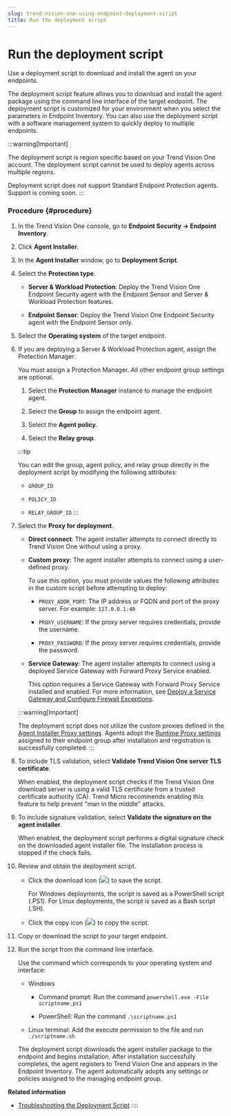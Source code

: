 ```yaml
---
slug: trend-vision-one-using-endpoint-deployment-script
title: Run the deployment script
---
```

# Run the deployment script

Use a deployment script to download and install the agent on your endpoints.

The deployment script feature allows you to download and install the agent package using the command line interface of the target endpoint. The deployment script is customized for your environment when you select the parameters in Endpoint Inventory. You can also use the deployment script with a software management system to quickly deploy to multiple endpoints.

:::warning[Important]

The deployment script is region specific based on your Trend Vision One account. The deployment script cannot be used to deploy agents across multiple regions.

Deployment script does not support Standard Endpoint Protection agents. Support is coming soon.
:::

### Procedure {#procedure}

1.  In the Trend Vision One console, go to **Endpoint Security → Endpoint Inventory**.

2.  Click **Agent Installer**.

3.  In the **Agent Installer** window, go to **Deployment Script**.

4.  Select the **Protection type**.

    - **Server & Workload Protection**: Deploy the Trend Vision One Endpoint Security agent with the Endpoint Sensor and Server & Workload Protection features.

    - **Endpoint Sensor**: Deploy the Trend Vision One Endpoint Security agent with the Endpoint Sensor only.

5.  Select the **Operating system** of the target endpoint.

6.  If you are deploying a Server & Workload Protection agent, assign the Protection Manager.

    You must assign a Protection Manager. All other endpoint group settings are optional.

    1.  Select the **Protection Manager** instance to manage the endpoint agent.

    2.  Select the **Group** to assign the endpoint agent.

    3.  Select the **Agent policy**.

    4.  Select the **Relay group**.

    :::tip

    You can edit the group, agent policy, and relay group directly in the deployment script by modifying the following attributes:

    - `GROUP_ID`

    - `POLICY_ID`

    - `RELAY_GROUP_ID`
    :::

7.  Select the **Proxy for deployment**.

    - **Direct connect**: The agent installer attempts to connect directly to Trend Vision One without using a proxy.

    - **Custom proxy**: The agent installer attempts to connect using a user-defined proxy.

      To use this option, you must provide values the following attributes in the custom script before attempting to deploy:

      - `PROXY_ADDR_PORT`: The IP address or FQDN and port of the proxy server. For example: `127.0.0.1:40`

      - `PROXY_USERNAME`: If the proxy server requires credentials, provide the username.

      - `PROXY_PASSWORD`: If the proxy server requires credentials, provide the password.

    - **Service Gateway**: The agent installer attempts to connect using a deployed Service Gateway with Forward Proxy Service enabled.

      This option requires a Service Gateway with Forward Proxy Service installed and enabled. For more information, see [Deploy a Service Gateway and Configure Firewall Exceptions](deploy-service-gateway-exceptions.mdx).

    :::warning[Important]

    The deployment script does not utilize the custom proxies defined in the [Agent Installer Proxy settings](agent-installer-proxy-settings.mdx). Agents adopt the [Runtime Proxy settings](runtime-proxy-settings.mdx) assigned to their endpoint group after installation and registration is successfully completed.
    :::

8.  To include TLS validation, select **Validate Trend Vision One server TLS certificate**.

    When enabled, the deployment script checks if the Trend Vision One download server is using a valid TLS certificate from a trusted certificate authority (CA). Trend Micro recommends enabling this feature to help prevent "man in the middle" attacks.

9.  To include signature validation, select **Validate the signature on the agent installer**.

    When enabled, the deployment script performs a digital signature check on the downloaded agent installer file. The installation process is stopped if the check fails.

10. Review and obtain the deployment script.

    - Click the download icon (![](/images/downloadInstaller=20230617123737.webp)) to save the script.

      For Windows deployments, the script is saved as a PowerShell script (.PS1). For Linux deployments, the script is saved as a Bash script (.SH).

    - Click the copy icon (![](/images/blueCopyIcon=GUID-53510da9-60f5-42ce-a552-9c3962185077.webp)) to copy the script.

11. Copy or download the script to your target endpoint.

12. Run the script from the command line interface.

    Use the command which corresponds to your operating system and interface:

    - Windows

      - Command prompt: Run the command `powershell.exe -File scriptname.ps1`

      - PowerShell: Run the command `.\scriptname.ps1`

    - Linux terminal: Add the execute permission to the file and run `./scriptname.sh`

    The deployment script downloads the agent installer package to the endpoint and begins installation. After installation successfully completes, the agent registers to Trend Vision One and appears in the Endpoint Inventory. The agent automatically adopts any settings or policies assigned to the managing endpoint group.

**Related information**

- [Troubleshooting the Deployment Script](troubleshooting-deployment-script.md "Review solutions to resolving typical issues that may arise when attempting to use the deployment script to deploy endpoint agents.")
::::
